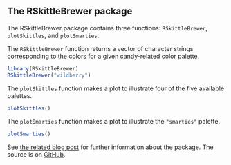 %\VignetteEngine{knitr::knitr}
%\VignetteIndexEntry{Introduction to RSkittleBrewer}

## The RSkittleBrewer package

The RSkittleBrewer package contains three functions: `RSkittleBrewer`,
`plotSkittles`, and `plotSmarties`.

The `RSkittleBrewer` function returns a vector of character strings
corresponding to the colors for a given candy-related color palette.

```r
library(RSkittleBrewer)
RSkittleBrewer("wildberry")
```

The `plotSkittles` function makes a plot to illustrate four of the
five available palettes.

```r
plotSkittles()
```

The `plotSmarties` function makes a plot to illustrate the
`"smarties"` palette.

```r
plotSmarties()
```

See [the related blog post](http://alyssafrazee.com/RSkittleBrewer.html) for
further information about the package. The source is on
[GitHub](https://github.com/alyssafrazee/RSkittleBrewer).
